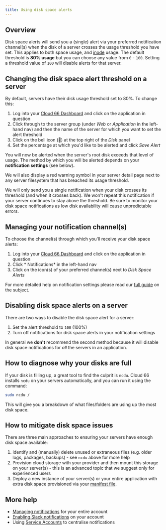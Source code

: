 ```yaml
---
title: Using disk space alerts
---
```


## Overview

Disk space alerts will send you a (single) alert via your preferred notification channel(s) when the disk of a server crosses the usage threshold you have set. This applies to both space usage, and [inode](https://en.wikipedia.org/wiki/Inode) usage. The default threshold is **80% usage** but you can choose any value from `0` - `100`.  Setting a threshold value of `100` will disable alerts for that server.

## Changing the disk space alert threshold on a server

By default, servers have their disk usage threshold set to 80%. To change this:

1. Log into your [Cloud 66 Dashboard](https://app.cloud66.com/) and click on the application in question
2. Click through to the server group (under *Web* or *Application* in the left-hand nav) and then the name of the server for which you want to set the alert threshold
3. Click on the bell icon (🔔) at the top right of the *Disk* panel
4. Set the percentage at which you'd like to be alerted and click *Save Alert*

You will now be alerted when the server's root disk exceeds that level of usage. The method by which you will be alerted depends on your **notification settings** (see below)**.**

We will also display a red warning symbol in your server detail page next to any server filesystem that has breached its usage threshold.

<Callout type="info" title="We don't repeat notifications">
 We will only send you a single notification when your disk crosses its threshold (and when it crosses back). We won't repeat this notification if your server continues to stay above the threshold. Be sure to monitor your disk space notifications as low disk availability will cause unpredictable errors. 
</Callout>

## Managing your notification channel(s)

To choose the channel(s) through which you'll receive your disk space alerts:

1. Log into your [Cloud 66 Dashboard](https://app.cloud66.com/) and click on the application in question
2. Click * Notifications* in the left-hand nav
3. Click on the icon(s) of your preferred channel(s) next to *Disk Space Alerts* 

For more detailed help on notification settings please read our [full guide](/:product/:version?/account/notifications) on the subject. 

## Disabling disk space alerts on a server

There are two ways to disable the disk space alert for a server:

1. Set the alert threshold to `100` (100%)
2. Turn off notifications for disk space alerts in your notification settings

In general we **don't** recommend the second method because it will disable disk space notifications for *all* the servers in an application.

## How to diagnose why your disks are full

If your disk is filling up, a great tool to find the culprit is `ncdu`. Cloud 66 installs `ncdu` on your servers automatically, and you can run it using the command:

```bash
sudo ncdu /
```

This will give you a breakdown of what files/folders are using up the most disk space.

## How to mitigate disk space issues

There are three main approaches to ensuring your servers have enough disk space available:

1. Identify and (manually) delete unused or extraneous files (e.g. older logs, packages, backups) - see `ncdu` above for more help
2. Provision cloud storage with your provider and then mount this storage on your server(s) - this is an advanced topic that we suggest only for experienced users
3. Deploy a new instance of your server(s) or your entire application with extra disk space provisioned via your [manifest file](/:product/:version?/manifest/building-a-manifest-file#manifest-tutorial).  

## More help

- [Managing notifications](/:product/:version?/account/notifications) for your entire account
- [Enabling Slack notifications](/:product/:version?/account/slack-notifications) on your account
- Using [Service Accounts](/:product/:version?/account/service-accounts) to centralise notifications
